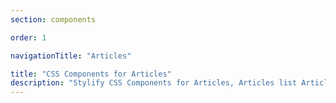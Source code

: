 ```yaml
---
section: components

order: 1

navigationTitle: "Articles"

title: "CSS Components for Articles"
description: "Stylify CSS Components for Articles, Articles list Articles pagination and etc. Prepared CSS Components for your next web project. Copy&Paste, without CSS framework."
---
```


<InteractivePreview
	class="margin-bottom:48px"
	min-height="400"
	title="Article list - type 1"
	htmlSnippet="components/article-list1"
/>

<InteractivePreview
	class="margin-bottom:48px"
	min-height="400"
	title="Article list - type 2"
	htmlSnippet="components/article-list2"
/>

<InteractivePreview
	class="margin-bottom:48px"
	min-height="400"
	title="Article list - type 3"
	htmlSnippet="components/article-list3"
/>

<InteractivePreview
	class="margin-bottom:48px"
	min-height="400"
	title="Article list - detail"
	withoutComponents
	htmlSnippet="components/article-detail"
/>
